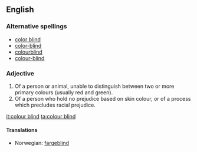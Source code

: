 ==English==

===Alternative spellings===
*[[color blind]]
*[[color-blind]]
*[[colourblind]]
*[[colour-blind]]


===Adjective===
{{en-adj|pos=[[colour]] [[blind]]}}

# Of a person or animal, unable to distinguish between two or more primary colours (usually red and green).
# Of a person who hold no prejudice based on skin colour, or of a process which precludes racial prejudice.

[[it:colour blind]]
[[ta:colour blind]]

====Translations====
*Norwegian: [[fargeblind]]